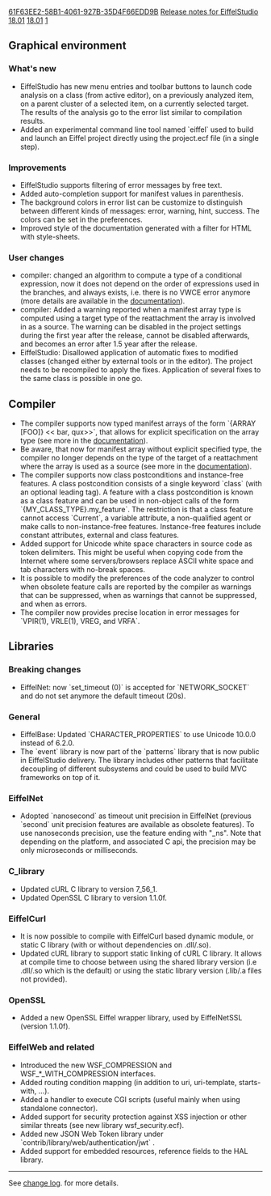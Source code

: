 [[Property:uuid|61F63EE2-58B1-4061-927B-35D4F66EDD9B]]
[[Property:title|Release notes for EiffelStudio 18.01]]
[[Property:link_title|18.01]]
[[Property:weight|1]]
==Graphical environment==
===What's new===
* EiffelStudio has new menu entries and toolbar buttons to launch code analysis on a class (from active editor), on a previously analyzed item, on a parent cluster of a selected item, on a currently selected target. The results of the analysis go to the error list similar to compilation results.
* Added an experimental command line tool named `eiffel` used to build and launch an Eiffel project directly using the project.ecf file (in a single step).

===Improvements===
* EiffelStudio supports filtering of error messages by free text.
* Added auto-completion support for manifest values in parenthesis.
* The background colors in error list can be customize to distinguish between different kinds of messages: error, warning, hint, success. The colors can be set in the preferences.
* Improved style of the documentation generated with a filter for HTML with style-sheets.

===User changes===
* compiler: changed an algorithm to compute a type of a conditional expression, now it does not depend on the order of expressions used in the branches, and always exists, i.e. there is no VWCE error anymore (more details are available in the [[Conditional expression|documentation]]).
*  compiler: Added a warning reported when a manifest array type is computed using a target type of the reattachment the array is involved in as a source. The warning can be disabled in the project settings during the first year after the release, cannot be disabled afterwards, and becomes an error after 1.5 year after the release.
*  EiffelStudio: Disallowed application of automatic fixes to modified classes (changed either by external tools or in the editor). The project needs to be recompiled to apply the fixes. Application of several fixes to the same class is possible in one go.

==Compiler==
* The compiler supports now typed manifest arrays of the form `{ARRAY [FOO]} << bar, qux>>`, that allows for explicit specification on the array type (see more in the [[Manifest array#Typed_manifest_array|documentation]]).
* Be aware, that now for manifest array without explicit specified type, the compiler no longer depends on the type of the target of a reattachment where the array is used as a source (see more in the [[Manifest array#Untyped_manifest_array|documentation]]).
* The compiler supports now class postconditions and instance-free features. A class postcondition consists of a single keyword `class` (with an optional leading tag). A feature with a class postcondition is known as a class feature and can be used in non-object calls of the form `{MY_CLASS_TYPE}.my_feature`. The restriction is that a class feature cannot access `Current`, a variable attribute, a non-qualified agent or make calls to non-instance-free features. Instance-free features include constant attributes, external and class features.
* Added support for Unicode white space characters in source code as token delimiters. This might be useful when copying code from the Internet where some servers/browsers replace ASCII white space and tab characters with no-break spaces.
* It is possible to modify the preferences of the code analyzer to control when obsolete feature calls are reported by the compiler as warnings that can be suppressed, when as warnings that cannot be suppressed, and when as errors.
* The compiler now provides precise location in error messages for `VPIR(1), VRLE(1), VREG, and VRFA`.

==Libraries==

===Breaking changes===
* EiffelNet: now `set_timeout (0)` is accepted for `NETWORK_SOCKET` and do not set anymore the default timeout (20s).

===General===
* EiffelBase: Updated `CHARACTER_PROPERTIES` to use Unicode 10.0.0 instead of 6.2.0.
* The `event` library is now part of the `patterns` library that is now public in EiffelStudio delivery. The library includes other patterns that facilitate decoupling of different subsystems and could be used to build MVC frameworks on top of it.

===EiffelNet===
* Adopted `nanosecond` as timeout unit precision in EiffelNet (previous `second` unit precision features are available as obsolete features). To use nanoseconds precision, use the feature ending with "_ns". Note that depending on the platform, and associated C api, the precision may be only microseconds or milliseconds.

===C_library===
* Updated cURL C library to version 7_56_1.
* Updated OpenSSL C library to version 1.1.0f.

===EiffelCurl===
* It is now possible to compile with EiffelCurl based dynamic module, or static C library (with or without dependencies on .dll/.so).
* Updated cURL library to support static linking of cURL C library. It allows at compile time to choose between using the shared library version (i.e .dll/.so  which is the default) or using the static library version (.lib/.a files not provided).

===OpenSSL===
* Added a new OpenSSL Eiffel wrapper library, used by EiffelNetSSL (version 1.1.0f). 

===EiffelWeb and related===
* Introduced the new WSF_COMPRESSION and WSF_*_WITH_COMPRESSION interfaces.
* Added routing condition mapping (in addition to uri, uri-template, starts-with, ...).
* Added a handler to execute CGI scripts (useful mainly when using standalone connector).
* Added support for security protection against XSS injection or other similar threats (see new library wsf_security.ecf).
* Added new JSON Web Token library under `contrib/library/web/authentication/jwt` .
* Added support for embedded resources, reference fields to the HAL library.

----

See [https://dev.eiffel.com/EiffelStudio_18.01_Releases change log]. for more details.